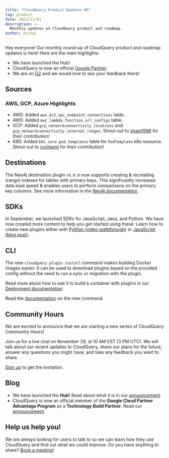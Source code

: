 ```yaml
---
title: "CloudQuery Product Updates #9"
tag: product
date: 2023/11/01
description: >-
  Monthly updates on CloudQuery product and roadmap.
author: michal
---
```



<BlogHeader/>

Hey everyone! Our monthly round-up of CloudQuery product and roadmap updates is here! Here are the main highlights:

- We have launched the Hub!
- CloudQuery is now an official [Google Partner](/blog/announcing-gcp-partnership).
- We are on [G2](https://www.g2.com/products/cloudquery/reviews) and we would love to see your feedback there!

## Sources

### AWS, GCP, Azure Highlights

- AWS: Added `aws_ec2_vpc_endpoint_connections` table.
- AWS: Added `aws_lambda_function_url_configs` table.
- GCP: Added `gcp_networkconnectivity_locations` and `gcp_networkconnectivity_internal_ranges`. Shout-out to [shani1998](https://github.com/shani1998) for their contribution!
- K8S: Added `k8s_core_pod_templates` table for `PodTemplate` k8s resource. Shout-out to [cychiang](https://github.com/cychiang) for their contribution!

## Destinations

The Neo4j destination plugin `v5.0.0` now supports creating & recreating (range) indexes for tables with primary keys. This significantly increases data load speed & enables users to perform comparisons on the primary key columns. See more information in the [Neo4j documentation](https://neo4j.com/docs/cypher-manual/current/indexes-for-search-performance/).

## SDKs

In September, we launched SDKs for JavaScript, Java, and Python. We have now created more content to help you get started using these: Learn how to create new plugins either with [Python (video walkthrough)](https://www.youtube.com/watch?v=TSbGHz5Z09M) or [JavaScript (blog post)](/blog/creating-a-new-js-plugin).

## CLI

The new `cloudquery plugin install` command makes building Docker images easier: it can be used to download plugins based on the provided config without the need to run a sync or migration with the plugin.

Read more about how to use it to build a container with plugins in our [Deployment documentation](/docs/deployment/docker-offline)

Read the [documentation](/docs/reference/cli/cloudquery_plugin_install) on the new command.

## Community Hours

We are excited to announce that we are starting a new series of CloudQuery Community Hours!

Join us for a live chat on November 29, at 10 AM EST (3 PM UTC). We will talk about our recent updates to CloudQuery, share our plans for the future, answer any questions you might have, and take any feedback you want to share.

[Sign up](https://cloudquery.typeform.com/to/K7lGrRtz?utm_content=nov_23&utm_campaign=monthly_newsletter&utm_source=blog&utm_medium=blog_post) to get the invitation.

## Blog

- We have launched the **Hub**! Read about what it is in our [announcement](/blog/announcing-cloudquery-new-hub?utm_content=nov_23&utm_campaign=monthly_newsletter&utm_source=blog&utm_medium=blog_post).
- CloudQuery is now an official member of the **Google Cloud Partner Advantage Program** as a **Technology Build Partner**. Read our [announcement](/blog/announcing-gcp-partnership).

## Help us help you!

We are always looking for users to talk to so we can learn how they use CloudQuery and find out what we could improve. Do you have anything to share? [Book a meeting!](https://calendar.app.google/VuKvf5RwXoKFfXuh8)

